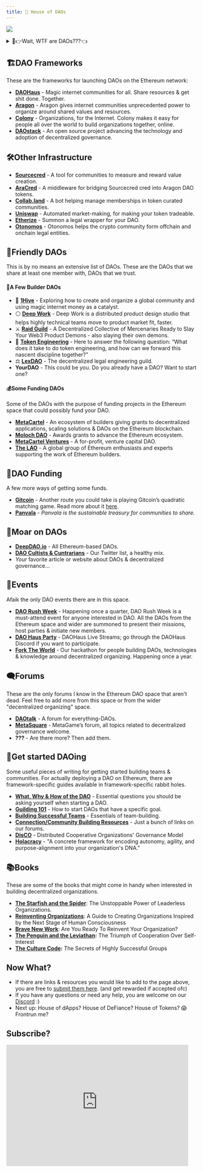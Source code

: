 ```yaml
---
title: 💫 House of DAOs
---
```


![](https://imgur.com/1Kezv9Q.png)

<details>


<summary>🤨👉Wait, WTF are DAOs???👈</summary>
<br />

Short for “Decentralized Autonomous Organizations”, DAOs are a new type of organization, enabled by the blockchain technology. Decentralized organizations are nothing new, what makes DAOs different from “just” decentralized organizations is that they are constituted on the blockchain and their governance is, at least in theory, controlled by smart contracts.

This allows people to start organizations with complete strangers from around the world and not worry whether one of them will run away with the money, where will the organization be formed and how will they govern the treasury. The ownership of a DAO is usually tokenized and distributed among members, with it’s issuance not centrally controlled by anyone.

There are multiple types of “decentralizations”. Some will say “A DAO” only implies architectural decentralization; the technology itself. While one may _have_ “a DAO” whose governance is centralized in a single or a few big shareholders, we do not consider those true DAOs.

If you ask most of us, a DAO should be both architecturally AND politically decentralized to truly be considered a DAO. For a DAO to be considered politically decentralized, it’s voting power should be _sufficiently_ decentralized among its members. How much is sufficient? Well who the hell knows, we’ll figure it out.

If you ask me, DAOs are here to enable us to build a world of cooperatively ran organizations and collectively owned platforms & infrastructure.

### To recap:

- There is no centralized control in the DAO. There is no “CEO” and no single individual may dictate direction.
- There isn’t a hierarchy in any traditional sense, no “managerial” & “executive” layers.
- Members allocate resources and make decisions about the direction and initiatives through voting on proposals or practicing other decentralized decision making methods, eg. [Holacracy’s Integrative Decision Making Process](https://medium.com/org-hacking/holacracys-integrative-decision-making-process-f750d4b82abc)
- There is a complete transparency of every transaction.

</details>


## 🏗️DAO Frameworks

These are the frameworks for launching DAOs on the Ethereum network:

- **[DAOHaus](https://daohaus.club/)** - Magic internet communities for all. Share resources & get shit done. Together.
- **[Aragon](https://aragon.org/)** - Aragon gives internet communities unprecedented power to organize around shared values and resources.
- **[Colony](https://colony.io/)** - Organizations, for the Internet. Colony makes it easy for people all over the world to build organizations together, online.
- **[DAOstack](https://daostack.io/)** - An open source project advancing the technology and adoption of decentralized governance.

## 🛠️Other Infrastructure

- **[Sourcecred](https://sourcecred.io/)** - A tool for communities to measure and reward value creation.
- **[AraCred](https://aracred.github.io/)** - A middleware for bridging Sourcecred cred into Aragon DAO tokens.
- **[Collab.land](https://collab.land/)** - A bot helping manage memberships in token curated communities.
- **[Uniswap](https://uniswap.org/)** - Automated market-making, for making your token tradeable.
- **[Etherize](https://etherize.io/)** - Summon a legal wrapper for your DAO.
- **[Otonomos](https://otonomos.com/)** - Otonomos helps the crypto community form offchain and onchain legal entities.

## 🥰Friendly DAOs

This is by no means an extensive list of DAOs. These are the DAOs that we share at least one member with, DAOs that we trust.

#### 💪A Few Builder DAOs

- 🐝 **[1Hive](https://1hive.org/)** - Exploring how to create and organize a global community and using magic internet money as a catalyst.
- ⚪ **[Deep Work](https://deepwork.studio/)** - Deep Work is a distributed product design studio that helps highly technical teams move to product market fit, faster.
- ⚔️ **[Raid Guild](https://raidguild.org/)** - A Decentralized Collective of Mercenaries Ready to Slay Your Web3 Product Demons - also slaying their own demons.
- 💫 **[Token Engineering](https://tokenengineeringcommunity.github.io/website/)** - Here to answer the following question: “What does it take to do token engineering, and how can we forward this nascent discipline together?”
- ⚖️ **[LexDAO](https://lexdao.org/)** - The decentralized legal engineering guild.
- **YourDAO** - This could be you. Do you already have a DAO? Want to start one?

#### 💰Some Funding DAOs

Some of the DAOs with the purpose of funding projects in the Ethereum space that could possibly fund your DAO.

- **[MetaCartel](https://www.metacartel.org/)** - An ecosystem of builders giving grants to decentralized applications, scaling solutions & DAOs on the Ethereum blockchain.
- **[Moloch DAO](https://www.molochdao.com/)** - Awards grants to advance the Ethereum ecosystem.
- **[MetaCartel Ventures](https://metacartel.xyz/)** - A for-profit, venture capital DAO.
- **[The LAO](https://www.thelao.io/)** - A global group of Ethereum enthusiasts and experts supporting the work of Ethereum builders.

## 💸DAO Funding

A few more ways of getting some funds.

- **[Gitcoin](https://gitcoin.co/grants/)** - Another route you could take is playing Gitcoin’s quadratic matching game. Read more about it [here](https://ethgasstation.info/blog/quadratic-funding-in-a-nutshell/).
- **[Panvala](https://twitter.com/PanvalaHQ)** - _Panvala is the sustainable treasury for communities to share._

## 📜Moar on DAOs

- **[DeepDAO.io](http://deepdao.io)** - All Ethereum-based DAOs.
- **[DAO Cultists & Cuntrarians](https://twitter.com/i/lists/1282667877984800768)** - Our Twitter list, a healthy mix.
- _Your_ favorite article or website about DAOs & decentralized governance...

## 📅Events

Afaik the only DAO events there are in this space.

- **[DAO Rush Week](https://twitter.com/daorushweek)** - Happening once a quarter, DAO Rush Week is a must-attend event for anyone interested in DAO. All the DAOs from the Ethereum space and wider are summoned to present their missions, host parties & initiate new members.
- **[DAO Haus Party](https://forum.daohaus.club/t/daohaus-live-streams-publications/158)** - DAOHaus Live Streams; go through the DAOHaus Discord if you want to participate.
- **[Fork The World](https://forktheworld.wtf/)** - Our hackathon for people building DAOs, technologies & knowledge around decentralized organizing. Happening once a year.

## 🗨️Forums

These are the only forums I know in the Ethereum DAO space that aren't dead. Feel free to add more from this space or from the wider "decentralized organizing" space.

- [**DAOtalk**](https://daotalk.org) - A forum for everything-DAOs.
- [**MetaSquare**](https://forum.metagame.wtf/) - MetaGame’s forum, all topics related to decentralized governance welcome.
- **???** - Are there more? Then add them.

## 🏃Get started DAOing

Some useful pieces of writing for getting started building teams & communities.
For actually deploying a DAO on Ethereum, there are framework-specific guides available in framework-specific rabbit holes.

- **[What, Why & How of the DAO](https://wiki.metagame.wtf/docs/Guilding/what-why-how-of-your-dao)** - Essential questions you should be asking yourself when starting a DAO.
- **[Guilding 101](https://wiki.metagame.wtf/docs/Guilding/guilding-101)** - How to start DAOs that have a specific goal.
- **[Building Successful Teams](https://wiki.metagame.wtf/docs/Guilding/building-successful-teams)** - Essentials of team-building.
- **[Connection/Community Building Resources](https://forum.metagame.wtf/t/connection-community-building-resources-practices/256)** - Just a bunch of links on our forums.
- **[DisCO](https://disco.coop/governance-model/)** - Distributed Cooperative Organizations' Governance Model
- **[Holacracy](https://www.holacracy.org/)** - "A concrete framework for encoding autonomy, agility, and purpose-alignment into your organization's DNA."

## 📚Books

These are some of the books that might come in handy when interested in building decentralized organizations.

- **[The Starfish and the Spider](https://www.goodreads.com/book/show/21314.The_Starfish_and_the_Spider)**: The Unstoppable Power of Leaderless Organizations.
- **[Reinventing Organizations](https://www.goodreads.com/book/show/20787425-reinventing-organizations?from_search=true&from_srp=true&qid=9kHh66iPPT&rank=1)**: A Guide to Creating Organizations Inspired by the Next Stage of Human Consciousness
- **[Brave New Work](https://www.goodreads.com/book/show/40338432-brave-new-work?from_search=true&from_srp=true&qid=9kHh66iPPT&rank=2)**: Are You Ready To Reinvent Your Organization?
- **[The Penguin and the Leviathan](https://www.goodreads.com/book/show/7286895-the-penguin-and-the-leviathan):** The Triumph of Cooperation Over Self-Interest
- **[The Culture Code](https://www.goodreads.com/book/show/33517721-the-culture-code):** The Secrets of Highly Successful Groups

## Now What?

- If there are links & resources you would like to add to the page above, you are free to [submit them here](https://github.com/MetaFam/metagame-wiki/blob/master/docs/great-houses/house-of-daos.mdx). (and get rewarded if accepted ofc)
- If you have any questions or need any help, you are welcome on our [Discord](https://discord.gg/6JFXC9T) :)
- Next up: House of dApps? House of DeFiance? House of Tokens? 😱 Frontrun me?

## Subscribe?

<iframe
  width='480'
  height='320'
  src='https://metagame.substack.com/embed'
  frameborder='0'
  scrolling='no'
  style={{ background: 'white' }}
></iframe>
